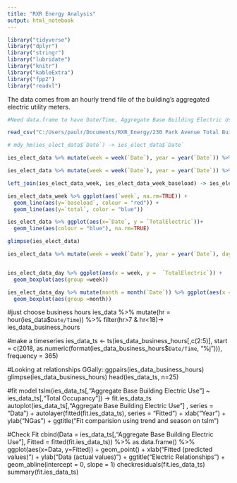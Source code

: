 ```yaml
---
title: "RXR Energy Analysis"
output: html_notebook
---
```



```r
library("tidyverse")
library("dplyr")
library("stringr")
library("lubridate")
library("knitr")
library("kableExtra")
library("fpp2")
library("readxl")
```

The data comes from an hourly trend file of the building's aggregated electric utility meters. 

```r

#Need data.frame to have Date/Time, Aggregate Base Building Electric Use, Temperture, and Enthalpy; deleate all elce that may have been downloaded in the csv. 

read_csv("C:/Users/paulr/Documents/RXR_Energy/230 Park Avenue Total Building Electric (Curtailment).csv", col_names = TRUE) %>% select(c(1:2)) -> ies_elect_data

# mdy_hm(ies_elect_data$`Date`) -> ies_elect_data$`Date`

ies_elect_data %>% mutate(week = week(`Date`), year = year(`Date`)) %>% group_by(year, week) %>% summarise(total = sum(`TotalElectric`, mininum = min(`TotalElectric`))) -> ies_elect_data_week 

ies_elect_data %>% mutate(week = week(`Date`), year = year(`Date`)) %>% group_by(year, week) %>% summarise(baseload = min(`TotalElectric`)) %>% mutate(baseload = baseload * 7 * 24) -> ies_elect_data_week_baseload

left_join(ies_elect_data_week, ies_elect_data_week_baseload) -> ies_elect_data_week

ies_elect_data_week %>% ggplot(aes(`week`, na.rm=TRUE)) +
  geom_line(aes(y=`baseload`, colour = "red")) +
  geom_line(aes(y=`total`, color = "blue"))

ies_elect_data %>% ggplot(aes(x=`Date`, y = `TotalElectric`))+
  geom_line(aes(colour = "blue"), na.rm=TRUE)

glimpse(ies_elect_data)

```


```r
 
ies_elect_data %>% mutate(week = week(`Date`), year = year(`Date`), day = wday(`Date`), dateday = year * 100 + week * 10 + day) %>% group_by(year, week, day) -> ies_elect_data_day


ies_elect_data_day %>% ggplot(aes(x = week, y =  `TotalElectric`)) +
  geom_boxplot(aes(group =week))

ies_elect_data_day %>% mutate(month = month(`Date`)) %>% ggplot(aes(x = month, y =  `TotalElectric`)) +
  geom_boxplot(aes(group =month))

```

#just choose business hours
ies_data %>%
  mutate(hr = hour(ies_data$`Date/Time`)) %>%
  filter(hr>7 & hr<18)-> ies_data_business_hours

#make a timeseries 
ies_data_ts <- ts(ies_data_business_hours[,c(2:5)], start = c(2018, as.numeric(format(ies_data_business_hours$`Date/Time`, "%j"))), frequency = 365)


#Looking at relationships
GGally::ggpairs(ies_data_business_hours)
glimpse(ies_data_business_hours)
head(ies_data_ts, n=25)
     

#fit model
   tslm(ies_data_ts[,"Aggregate Base Building Electric Use"] ~ ies_data_ts[,"Total Occupancy"]) -> fit.ies_data_ts
autoplot(ies_data_ts[,"Aggregate Base Building Electric Use"] , series = "Data") +
  autolayer(fitted(fit.ies_data_ts), series = "Fitted") +
  xlab("Year") + ylab("NGas") +
  ggtitle("Fit comparision using trend and season on tslm")

#Check Fit
cbind(Data = ies_data_ts[,"Aggregate Base Building Electric Use"],
      Fitted = fitted(fit.ies_data_ts)) %>% 
  as.data.frame() %>%
  ggplot(aes(x=Data, y=Fitted)) +
  geom_point() +
  xlab("Fitted (predicted values)") +
  ylab("Data (actual values)") +
  ggtitle("Electric Relationships") + 
  geom_abline(intercept = 0, slope = 1)
checkresiduals(fit.ies_data_ts)
summary(fit.ies_data_ts)
